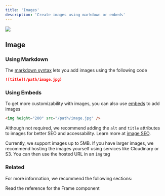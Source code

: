```yaml
---
title: 'Images'
description: 'Create images using markdown or embeds'
---
```


<img
  className="rounded-md"
  src="https://mintlify-assets.b-cdn.net/bigbend.jpg"
/>

## Image

### Using Markdown

The [markdown syntax](https://www.markdownguide.org/basic-syntax/#images) lets you add images using the following code

```md
![title](/path/image.jpg)
```

### Using Embeds

To get more customizability with images, you can also use [embeds](/writing-content/embed) to add images

```html
<img height="200" src="/path/image.jpg" />
```

<Tip>

Although not required, we recommend adding the `alt` and `title` attributes to images for better SEO and accessability. Learn more at [image SEO](https://yoast.com/image-seo-alt-tag-and-title-tag-optimization/).

</Tip>

<Info>

Currently, we support images up to 5MB. If you have larger images, we recommend hosting the images yourself using services like Cloudinary or S3. You can then use the hosted URL in an `img` tag

</Info>


### Related

For more information, we recommend the following sections:

<Card title="Frame Component Reference" icon="frame" href="/components/frame">
  Read the reference for the Frame component
</Card>
